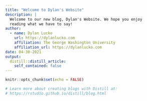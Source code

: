 ```yaml
---
title: "Welcome to Dylan's Website"
description: |
  Welcome to our new blog, Dylan's Website. We hope you enjoy 
  reading what we have to say!
author:
  - name: Dylan Lucko 
    url: https://dylanlucko.com
    affiliation: The George Washington University
    affiliation_url: https://dylanlucko.com
date: 04-30-2021
output:
  distill::distill_article:
    self_contained: false
---
```


```r
knitr::opts_chunk$set(echo = FALSE)

# Learn more about creating blogs with Distill at:
# https://rstudio.github.io/distill/blog.html

```



